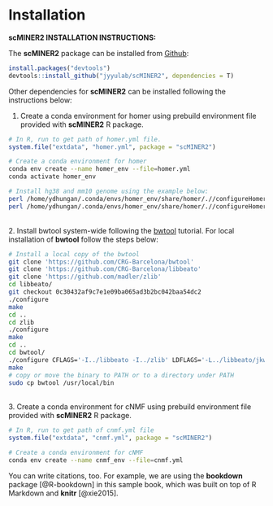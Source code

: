 # Installation {#installation}

**scMINER2 INSTALLATION INSTRUCTIONS:**

The **scMINER2** package can be installed from [Github](https://github.com/jyyulab/scMINER2):

```r
install.packages("devtools")
devtools::install_github("jyyulab/scMINER2", dependencies = T)
```

Other dependencies for **scMINER2** can be installed following the instructions below:

1. Create a conda environment for homer using prebuild environment file provided with **scMINER2** R package. 

```r
# In R, run to get path of homer.yml file.
system.file("extdata", "homer.yml", package = "scMINER2")
``` 

```bash
# Create a conda environment for homer
conda env create --name homer_env --file=homer.yml
conda activate homer_env

# Install hg38 and mm10 genome using the example below:
perl /home/ydhungan/.conda/envs/homer_env/share/homer/.//configureHomer.pl -install hg38
perl /home/ydhungan/.conda/envs/homer_env/share/homer/.//configureHomer.pl -install mm10
```
\
2. Install bwtool system-wide following the [bwtool](https://github.com/CRG-Barcelona/bwtool/wiki) tutorial. 
For local installation of **bwtool** follow the steps below:

```bash
# Install a local copy of the bwtool
git clone 'https://github.com/CRG-Barcelona/bwtool'
git clone 'https://github.com/CRG-Barcelona/libbeato'
git clone 'https://github.com/madler/zlib'
cd libbeato/
git checkout 0c30432af9c7e1e09ba065ad3b2bc042baa54dc2
./configure
make
cd ..
cd zlib
./configure
make
cd ..
cd bwtool/
./configure CFLAGS='-I../libbeato -I../zlib' LDFLAGS='-L../libbeato/jkweb -L../libbeato/beato -L../zlib'
make
# copy or move the binary to PATH or to a directory under PATH
sudo cp bwtool /usr/local/bin 
```
\
3. Create a conda environment for cNMF using prebuild environment file provided with **scMINER2** R package. 
```r
# In R, run to get path of cnmf.yml file
system.file("extdata", "cnmf.yml", package = "scMINER2")
```

```bash
# Create a conda environment for cNMF
conda env create --name cnmf_env --file=cnmf.yml
```

You can write citations, too. For example, we are using the **bookdown** package [@R-bookdown] in this sample book, which was built on top of R Markdown and **knitr** [@xie2015].
